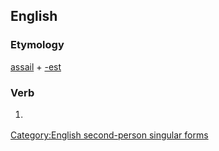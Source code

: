 ==English==

===Etymology===
[[assail]] + [[-est]]

===Verb===
{{infl|en|verb form}}

# {{archaic}} {{form of|Second-person singular simple present form|assail}}

[[Category:English second-person singular forms]]